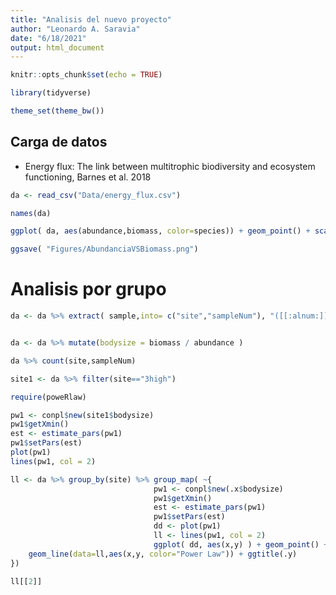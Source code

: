 ```yaml
---
title: "Analisis del nuevo proyecto"
author: "Leonardo A. Saravia"
date: "6/18/2021"
output: html_document
---
```


```r
knitr::opts_chunk$set(echo = TRUE)

library(tidyverse)

theme_set(theme_bw())

```

## Carga de datos


* Energy flux: The link between multitrophic biodiversity and ecosystem functioning, Barnes et al. 2018


```r

da <- read_csv("Data/energy_flux.csv") 

names(da)

ggplot( da, aes(abundance,biomass, color=species)) + geom_point() + scale_color_viridis_d()

ggsave( "Figures/AbundanciaVSBiomass.png")
```

# Analisis por grupo

```r

da <- da %>% extract( sample,into= c("site","sampleNum"), "([[:alnum:]]+)-([[:alnum:]]+)")


da <- da %>% mutate(bodysize = biomass / abundance )

da %>% count(site,sampleNum)

site1 <- da %>% filter(site=="3high")

require(poweRlaw)

pw1 <- conpl$new(site1$bodysize)
pw1$getXmin()
est <- estimate_pars(pw1)
pw1$setPars(est)
plot(pw1)
lines(pw1, col = 2)

ll <- da %>% group_by(site) %>% group_map( ~{
                                pw1 <- conpl$new(.x$bodysize)
                                pw1$getXmin()
                                est <- estimate_pars(pw1)
                                pw1$setPars(est)
                                dd <- plot(pw1)
                                ll <- lines(pw1, col = 2)
                                ggplot( dd, aes(x,y) ) + geom_point() + scale_x_log10() + scale_y_log10() + 
    geom_line(data=ll,aes(x,y, color="Power Law")) + ggtitle(.y)
})

ll[[2]]

```
